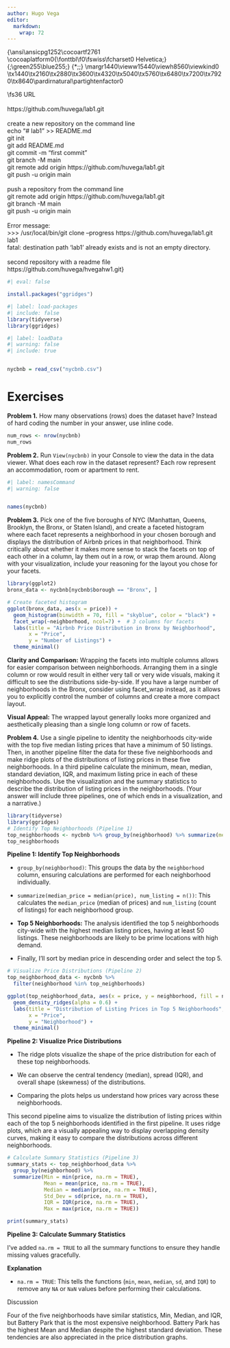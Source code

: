 ```yaml
---
author: Hugo Vega 
editor: 
  markdown: 
    wrap: 72
---
```


{\rtf1\\ansi\\ansicpg1252\\cocoartf2761
\cocoatextscaling0\\cocoaplatform0{\\fonttbl\\f0\\fswiss\\fcharset0
Helvetica;} {\colortbl;\red255\\green255\\blue255;}
{\*\expandedcolortbl;;}
\margl1440\\margr1440\\vieww15440\\viewh8560\\viewkind0
\pard\tx720\\tx1440\\tx2160\\tx2880\\tx3600\\tx4320\\tx5040\\tx5760\\tx6480\\tx7200\\tx7920\\tx8640\\pardirnatural\\partightenfactor0

\f0\\fs36 \cf0 URL\
\
https://github.com/huvega/lab1.git\
\
create a new repository on the command line\
echo "\# lab1" \>\> README.md\
git init\
git add README.md\
git commit -m "first commit"\
git branch -M main\
git remote add origin https://github.com/huvega/lab1.git\
git push -u origin main\
\
push a repository from the command line\
git remote add origin https://github.com/huvega/lab1.git\
git branch -M main\
git push -u origin main\
\
Error message:\
\>\>\> /usr/local/bin/git clone --progress
https://github.com/huvega/lab1.git lab1\
fatal: destination path 'lab1' already exists and is not an empty
directory.\
\
second repository with a readme file\
https://github.com/huvega/hvegahw1.git}

```r
#| eval: false

install.packages("ggridges")

```

```r
#| label: load-packages
#| include: false
library(tidyverse)
library(ggridges)
```

```r
#| label: loadData
#| warning: false
#| include: true


nycbnb = read_csv("nycbnb.csv")
```

# Exercises

**Problem 1.** How many observations (rows) does the dataset have?
Instead of hard coding the number in your answer, use inline code.

```r
num_rows <- nrow(nycbnb)
num_rows
```

**Problem 2.** Run `View(nycbnb)` in your Console to view the data in
the data viewer. What does each row in the dataset represent? Each row
represent an accommodation, room or apartment to rent.

```r
#| label: namesCommand
#| warning: false


names(nycbnb)

```

**Problem 3.** Pick one of the five boroughs of NYC (Manhattan, Queens,
Brooklyn, the Bronx, or Staten Island), and create a faceted histogram
where each facet represents a neighborhood in your chosen borough and
displays the distribution of Airbnb prices in that neighborhood. Think
critically about whether it makes more sense to stack the facets on top
of each other in a column, lay them out in a row, or wrap them around.
Along with your visualization, include your reasoning for the layout you
chose for your facets.

```r
library(ggplot2)
bronx_data <- nycbnb[nycbnb$borough == "Bronx", ]

# Create faceted histogram
ggplot(bronx_data, aes(x = price)) +
  geom_histogram(binwidth = 70, fill = "skyblue", color = "black") +
  facet_wrap(~neighborhood, ncol=7) +  # 3 columns for facets
  labs(title = "Airbnb Price Distribution in Bronx by Neighborhood",
       x = "Price",
       y = "Number of Listings") +
  theme_minimal()

```

**Clarity and Comparison:** Wrapping the facets into multiple columns
allows for easier comparison between neighborhoods. Arranging them in a
single column or row would result in either very tall or very wide
visuals, making it difficult to see the distributions side-by-side. If
you have a large number of neighborhoods in the Bronx, consider using
facet_wrap instead, as it allows you to explicitly control the number of
columns and create a more compact layout.

**Visual Appeal:** The wrapped layout generally looks more organized and
aesthetically pleasing than a single long column or row of facets.

**Problem 4.** Use a single pipeline to identity the neighborhoods
city-wide with the top five median listing prices that have a minimum of
50 listings. Then, in another pipeline filter the data for these five
neighborhoods and make ridge plots of the distributions of listing
prices in these five neighborhoods. In a third pipeline calculate the
minimum, mean, median, standard deviation, IQR, and maximum listing
price in each of these neighborhoods. Use the visualization and the
summary statistics to describe the distribution of listing prices in the
neighborhoods. (Your answer will include three pipelines, one of which
ends in a visualization, and a narrative.)

```r
library(tidyverse)
library(ggridges)
# Identify Top Neighborhoods (Pipeline 1)
top_neighborhoods <- nycbnb %>% group_by(neighborhood) %>% summarize(median_price=median(price), num_listing=n()) %>% filter(num_listing >=50) %>% arrange(desc(median_price)) %>% head(5) %>% pull(neighborhood)
top_neighborhoods
```

**Pipeline 1: Identify Top Neighborhoods**

-   `group_by(neighborhood)`: This groups the data by the `neighborhood`
    column, ensuring calculations are performed for each neighborhood
    individually.

<!-- -->

-   `summarize(median_price = median(price), num_listing = n())`: This
    calculates the `median_price` (median of prices) and `num_listing`
    (count of listings) for each neighborhood group.

-   **Top 5 Neighborhoods:** The analysis identified the top 5
    neighborhoods city-wide with the highest median listing prices,
    having at least 50 listings. These neighborhoods are likely to be
    prime locations with high demand.

-   Finally, I'll sort by median price in descending order and select
    the top 5.

```r
# Visualize Price Distributions (Pipeline 2)
top_neighborhood_data <- nycbnb %>%
  filter(neighborhood %in% top_neighborhoods)

ggplot(top_neighborhood_data, aes(x = price, y = neighborhood, fill = neighborhood)) +
  geom_density_ridges(alpha = 0.6) + 
  labs(title = "Distribution of Listing Prices in Top 5 Neighborhoods",
       x = "Price", 
       y = "Neighborhood") +
  theme_minimal()
```

**Pipeline 2: Visualize Price Distributions**

-   The ridge plots visualize the shape of the price distribution for
    each of these top neighborhoods.

-   We can observe the central tendency (median), spread (IQR), and
    overall shape (skewness) of the distributions.

-   Comparing the plots helps us understand how prices vary across these
    neighborhoods.

This second pipeline aims to visualize the distribution of listing
prices within each of the top 5 neighborhoods identified in the first
pipeline. It uses ridge plots, which are a visually appealing way to
display overlapping density curves, making it easy to compare the
distributions across different neighborhoods.

```r
# Calculate Summary Statistics (Pipeline 3)
summary_stats <- top_neighborhood_data %>%
  group_by(neighborhood) %>%
  summarize(Min = min(price, na.rm = TRUE),
            Mean = mean(price, na.rm = TRUE),
            Median = median(price, na.rm = TRUE),
            Std_Dev = sd(price, na.rm = TRUE),
            IQR = IQR(price, na.rm = TRUE),
            Max = max(price, na.rm = TRUE))

print(summary_stats)

```

**Pipeline 3: Calculate Summary Statistics**

I've added `na.rm = TRUE` to all the summary functions to ensure they
handle missing values gracefully.

**Explanation**

-   `na.rm = TRUE`: This tells the functions (`min`, `mean`, `median`,
    `sd`, and `IQR`) to remove any `NA` or `NaN` values before
    performing their calculations.

Discussion

Four of the five neighborhoods have similar statistics, Min, Median, and
IQR, but Battery Park that is the most expensive neighborhood. Battery
Park has the highest Mean and Median despite the highest standard
deviation. These tendencies are also appreciated in the price
distribution graphs.
